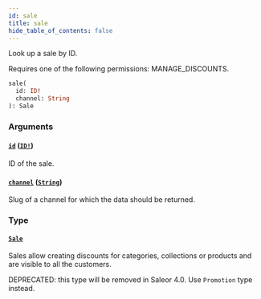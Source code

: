 ```yaml
---
id: sale
title: sale
hide_table_of_contents: false
---
```


Look up a sale by ID.

Requires one of the following permissions: MANAGE_DISCOUNTS.

```graphql
sale(
  id: ID!
  channel: String
): Sale
```

### Arguments

#### [`id`](#) ([`ID!`](../../../developer/api-reference/scalars/id))

ID of the sale.

#### [`channel`](#) ([`String`](../../../developer/api-reference/scalars/string))

Slug of a channel for which the data should be returned.

### Type

#### [`Sale`](../../../developer/api-reference/objects/sale)

Sales allow creating discounts for categories, collections or products and are visible to all the customers.

DEPRECATED: this type will be removed in Saleor 4.0. Use `Promotion` type instead.
